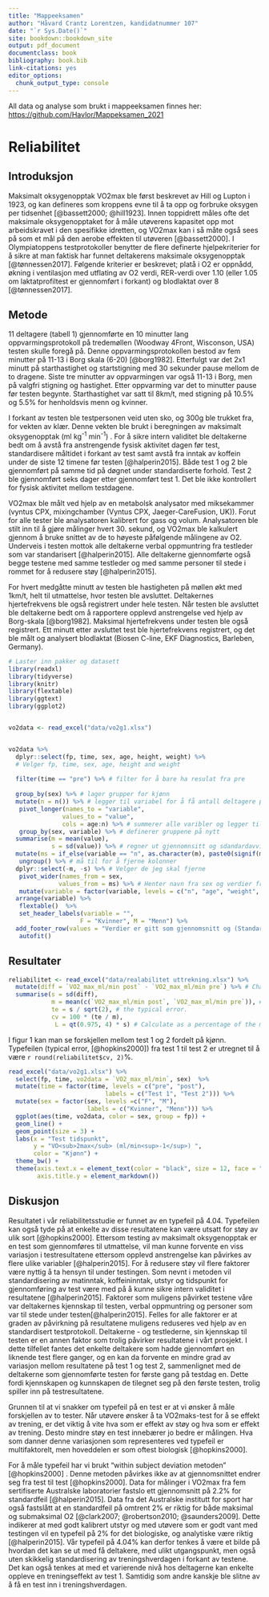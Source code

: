 ```yaml
---
title: "Mappeeksamen"
author: "Håvard Crantz Lorentzen, kandidatnummer 107"
date: "`r Sys.Date()`"
site: bookdown::bookdown_site
output: pdf_document
documentclass: book
bibliography: book.bib
link-citations: yes
editor_options: 
  chunk_output_type: console
---
```


All data og analyse som brukt i mappeeksamen finnes her: <https://github.com/Havlor/Mappeksamen_2021>

# Reliabilitet

## Introduksjon

Maksimalt oksygenopptak VO2max ble først beskrevet av Hill og Lupton i 1923, og kan defineres som kroppens evne til å ta opp og forbruke oksygen per tidsenhet [@bassett2000; @hill1923]. Innen toppidrett måles ofte det maksimale oksygenopptaket for å måle utøverens kapasitet opp mot arbeidskravet i den spesifikke idretten, og VO2max kan i så måte også sees på som et mål på den aerobe effekten til utøveren [@bassett2000]. I Olympiatoppens testprotokoller benytter de flere definerte hjelpekriterier for å sikre at man faktisk har funnet deltakerens maksimale oksygenopptak [@tønnessen2017]. Følgende kriterier er beskrevet; platå i O2 er oppnådd, økning i ventilasjon med utflating av O2 verdi, RER-verdi over 1.10 (eller 1.05 om laktatprofiltest er gjennomført i forkant) og blodlaktat over 8 [@tønnessen2017].

## Metode

11 deltagere (tabell 1) gjennomførte en 10 minutter lang oppvarmingsprotokoll på tredemøllen (Woodway 4Front, Wisconson, USA) testen skulle foregå på. Denne oppvarmingsprotokollen bestod av fem minutter på 11-13 i Borg skala (6-20) [@borg1982]. Etterfulgt var det 2x1 minutt på starthastighet og startstigning med 30 sekunder pause mellom de to dragene. Siste tre minutter av oppvarmingen var også 11-13 i Borg, men på valgfri stigning og hastighet. Etter oppvarming var det to minutter pause før testen begynte. Starthastighet var satt til 8km/t, med stigning på 10.5% og 5.5% for henholdsvis menn og kvinner.

I forkant av testen ble testpersonen veid uten sko, og 300g ble trukket fra, for vekten av klær. Denne vekten ble brukt i beregningen av maksimalt oksygenopptak (ml kg^-1^ min^-1^) . For å sikre intern validitet ble deltakerne bedt om å avstå fra anstrengende fysisk aktivitet dagen før test, standardisere måltidet i forkant av test samt avstå fra inntak av koffein under de siste 12 timene før testen [@halperin2015]. Både test 1 og 2 ble gjennomført på samme tid på døgnet under standardiserte forhold. Test 2 ble gjennomført seks dager etter gjennomført test 1. Det ble ikke kontrollert for fysisk aktivitet mellom testdagene.

VO2max ble målt ved hjelp av en metabolsk analysator med miksekammer (vyntus CPX, mixingchamber (Vyntus CPX, Jaeger-CareFusion, UK)). Forut for alle tester ble analysatoren kalibrert for gass og volum. Analysatoren ble stilt inn til å gjøre målinger hvert 30. sekund, og VO2max ble kalkulert gjennom å bruke snittet av de to høyeste påfølgende målingene av O2. Underveis i testen mottok alle deltakerne verbal oppmuntring fra testleder som var standarisert [@halperin2015]. Alle deltakerne gjennomførte også begge testene med samme testleder og med samme personer til stede i rommet for å redusere støy [@halperin2015].

For hvert medgåtte minutt av testen ble hastigheten på møllen økt med 1km/t, helt til utmattelse, hvor testen ble avsluttet. Deltakernes hjertefrekvens ble også registrert under hele testen. Når testen ble avsluttet ble deltakerne bedt om å rapportere opplevd anstrengelse ved hjelp av Borg-skala [@borg1982]. Maksimal hjertefrekvens under testen ble også registrert. Ett minutt etter avsluttet test ble hjertefrekvens registrert, og det ble målt og analysert blodlaktat (Biosen C-line, EKF Diagnostics, Barleben, Germany).

```r
# Laster inn pakker og datasett
library(readxl)
library(tidyverse) 
library(knitr)
library(flextable)
library(ggtext)
library(ggplot2)


vo2data <- read_excel("data/vo2g1.xlsx")


vo2data %>%
  dplyr::select(fp, time, sex, age, height, weight) %>% 
  # Velger fp, time, sex, age, height and weight
  
  filter(time == "pre") %>% # filter for å bare ha resulat fra pre
  
  group_by(sex) %>% # lager grupper for kjønn
  mutate(n = n()) %>% # legger til variabel for å få antall deltagere per kjønn
   pivot_longer(names_to = "variable", 
               values_to = "value", 
               cols = age:n) %>% # summerer alle varibler og legger til "varible" og "Value" som kolonne og variablene som rader
   group_by(sex, variable) %>% # definerer gruppene på nytt 
  summarise(m = mean(value), 
            s = sd(value)) %>% # regner ut gjennomnsitt og sdandardavvik og legger til som kolonne
  mutate(ms = if_else(variable == "n", as.character(m), paste0(signif(m, 3),  " (", signif(s, 3), ")"))) %>% # formaterer det på gunstig måte og bruker signif til å runde av desiamler.
   ungroup() %>% # må til for å fjerne kolonner
  dplyr::select(-m, -s) %>% # Velger de jeg skal fjerne
   pivot_wider(names_from = sex, 
              values_from = ms) %>% # Henter navn fra sex og verdier fra values og danner en bredere tabell
   mutate(variable = factor(variable, levels = c("n", "age", "weight", "height"), labels = c("Antall", "Alder (år)", "Vekt (kg)", "Høyde (cm)"))) %>% # Endrer navn på variabler 
  arrange(variable) %>% 
   flextable()  %>%
   set_header_labels(variable = "",
                    F = "Kvinner", M = "Menn") %>%
  add_footer_row(values = "Verdier er gitt som gjennomsnitt og (Standardavvik)", colwidths = 3) %>%
   autofit()
```

## Resultater

```r

reliabilitet <- read_excel("data/realabilitet uttrekning.xlsx") %>%
  mutate(diff = `VO2_max_ml/min post` - `VO2_max_ml/min pre`) %>% # Change/difference score
  summarise(s = sd(diff),
            m = mean(c(`VO2_max_ml/min post`, `VO2_max_ml/min pre`)), # mean
            te = s / sqrt(2), # the typical error. 
            cv = 100 * (te / m),
             L = qt(0.975, 4) * s) # Calculate as a percentage of the mean

```

I figur 1 kan man se forskjellen mellom test 1 og 2 fordelt på kjønn. Typefeilen (typical error, [@hopkins2000]) fra test 1 til test 2 er utregnet til å være `r round(reliabilitet$cv, 2)`%.

```r


read_excel("data/vo2g1.xlsx") %>%
  select(fp, time, vo2data = `VO2_max_ml/min`, sex)  %>%
  mutate(time = factor(time, levels = c("pre", "post"), 
                           labels = c("Test 1", "Test 2"))) %>%
  mutate(sex = factor(sex, levels =c("F", "M"),
                      labels = c("Kvinner", "Menn"))) %>%
  ggplot(aes(time, vo2data, color = sex, group = fp)) + 
  geom_line() +
  geom_point(size = 3) +
  labs(x = "Test tidspunkt",
       y = "VO<sub>2max</sub> (ml/min<sup>-1</sup>) ", 
       color = "Kjønn") +
  theme_bw() +
  theme(axis.text.x = element_text(color = "black", size = 12, face = "bold"), 
        axis.title.y = element_markdown())

```

## Diskusjon

Resultatet i vår reliabilitetsstudie er funnet av en typefeil på 4.04. Typefeilen kan også tyde på at enkelte av disse resultatene kan være utsatt for støy av ulik sort [@hopkins2000]. Ettersom testing av maksimalt oksygenopptak er en test som gjennomføres til utmattelse, vil man kunne forvente en viss variasjon i testresultatene ettersom opplevd anstrengelse kan påvirkes av flere ulike variabler [@halperin2015]. For å redusere støy vil flere faktorer være nyttig å ta hensyn til under testingen. Som nevnt i metoden vil standardisering av matinntak, koffeininntak, utstyr og tidspunkt for gjennomføring av test være med på å kunne sikre intern validitet i resultatene [@halperin2015]. Faktorer som muligens påvirket testene våre var deltakernes kjennskap til testen, verbal oppmuntring og personer som var til stede under testen[@halperin2015]. Felles for alle faktorer er at graden av påvirkning på resultatene muligens reduseres ved hjelp av en standardisert testprotokoll. Deltakerne - og testlederne, sin kjennskap til testen er en annen faktor som trolig påvirker resultatene i vårt prosjekt. I dette tilfellet fantes det enkelte deltakere som hadde gjennomført en liknende test flere ganger, og en kan da forvente en mindre grad av variasjon mellom resultatene på test 1 og test 2, sammenlignet med de deltakerne som gjennomførte testen for første gang på testdag en. Dette fordi kjennskapen og kunnskapen de tilegnet seg på den første testen, trolig spiller inn på testresultatene.

Grunnen til at vi snakker om typefeil på en test er at vi ønsker å måle forskjellen av to tester. Når utøvere ønsker å ta VO2maks-test for å se effekt av trening, er det viktig å vite hva som er effekt av støy og hva som er effekt av trening. Desto mindre støy en test innebærer jo bedre er målingen. Hva som danner denne variasjonen som representeres ved typefeil er multifaktorelt, men hoveddelen er som oftest biologisk [@hopkins2000].

For å måle typefeil har vi brukt "within subject deviation metoden" [@hopkins2000] . Denne metoden påvirkes ikke av at gjennomsnittet endrer seg fra test til test [@hopkins2000]. Data for målinger i VO2max fra fem sertifiserte Australske laboratorier fastslo ett gjennomsnitt på 2.2% for standardfeil [@halperin2015]. Data fra det Australske institutt for sport har også fastslått at en standardfeil på omtrent 2% er riktig for både maksimal og submaksimal O2 [@clark2007; @robertson2010; @saunders2009]. Dette indikerer at med godt kalibrert utstyr og med utøvere som er godt vant med testingen vil en typefeil på 2% for det biologiske, og analytiske være riktig [@halperin2015]. Vår typefeil på 4.04% kan derfor tenkes å være et bilde på hvordan det kan se ut med få deltakere, med ulikt utgangspunkt, men også uten skikkelig standardisering av treningshverdagen i forkant av testene. Det kan også tenkes at med et varierende nivå hos deltagerne kan enkelte oppleve en treningseffekt av test 1. Samtidig som andre kanskje ble slitne av å få en test inn i treningshverdagen.
